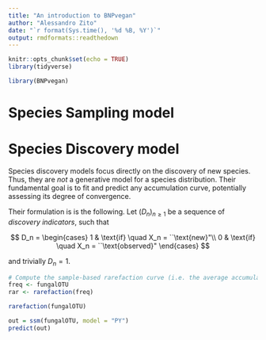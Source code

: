 ```yaml
---
title: "An introduction to BNPvegan"
author: "Alessandro Zito"
date: "`r format(Sys.time(), '%d %B, %Y')`"
output: rmdformats::readthedown
---
```


```r
knitr::opts_chunk$set(echo = TRUE)
library(tidyverse)
```

```r
library(BNPvegan)
```


# Species Sampling model




# Species Discovery model

Species discovery models focus directly on the discovery of new species. Thus, they are *not* a generative model for a species distribution. Their fundamental goal is to fit and predict any accumulation curve, potentially assessing its degree of convergence. 

Their formulation is is the following. Let $(D_n)_{n \geq 1}$ be a sequence of *discovery indicators*, such that 

$$
D_n = \begin{cases}
1 & \text{if} \quad  X_n = ``\text{new}"\\
0 & \text{if} \quad  X_n = ``\text{observed}"
\end{cases}
$$

and trivially $D_n = 1$. 



```r
# Compute the sample-based rarefaction curve (i.e. the average accumulation curve)
freq <- fungalOTU
rar <- rarefaction(freq)
```


```r
rarefaction(fungalOTU)

out = ssm(fungalOTU, model = "PY")
predict(out)
```



